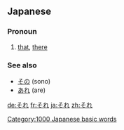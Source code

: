 == Japanese ==
[[Category:1000 Japanese basic words]]                                      
===Pronoun===
{{ja-pos|h|pronoun|kanji=其れ|rom=sore}}
# [[that]], [[there]]

===See also===
*[[その]] (sono)
* [[あれ]] (are)

[[de:それ]]
[[fr:それ]]
[[ja:それ]]
[[zh:それ]]